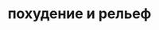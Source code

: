 ---
    'title': 'похудение и рельеф'
    'image': '/images/test-img1.png'
    'price': '2990'
    'tags': 'нужен коврик и мфр ролл и МФР мячик; доступ на 3 месяца'
    'forWhom': 'Сбросить лишние килограммы; Обрести рельефное, красивое тело; Стать привлекательнее и увереннее в себе'
    'inCourse': '15 полноценных тренировок по 40 минут; тренировки для тонуса мышц; занятия для улучшения гибкости; работа с осанкой'
    'h1': 'интервальные тренировки'
    'h1p': 'Такой формат выполнения упражнений позволяет достигунть максимального результата'
    'h2': 'комплексные тренировки с разминкой и заминкой'
    'h2p': 'для безопасной и эффективной тренировки'
    'h3': 'доступ на 3 месяца'
    'h3p': 'вы сможете выполнять тренировки в комфортном для вас темпе и пройти курс несколько раз'
    'annotation': 'Уникальная программа похудения и комплекс тренировок для быстрого сжиросжигания в домашних условиях. Самые эффективные упражнения и тренировки на все тело.'
---